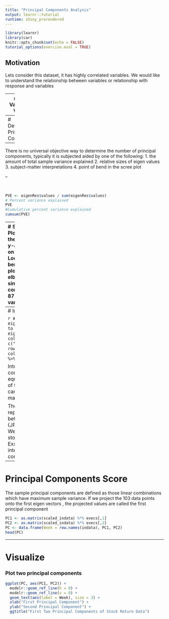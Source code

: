 ```yaml
---
title: "Principal Components Analysis"
output: learnr::tutorial
runtime: shiny_prerendered
---
```


```r
library(learnr)
library(car)
knitr::opts_chunk$set(echo = FALSE)
tutorial_options(exercise.eval = TRUE)
```


## Motivation

Lets consider this dataset, it has highly correlated variables. We would like to understand the relationship between variables or relationship with response and variables


---
# Eigen Values and Vectors

```r
indata <- read.csv("data/nyse_wrr_stocks.csv")
corMat = cor(indata)
```

```r
head(indata, 2)
```

```r
eigenRes = eigen(corMat)
```

#### *Eigenvalues*
```r
eigenRes$values
```

#### *EigenVectors*
```r
eigenRes$vectors
```
---
# Determining Principal Components

--

There is no universal objective way to determine the number of principal components, typically it is subjected aided by one of the following:
1. the amount of total sample variance explained
2. relative sizes of eigen values
3. subject-matter interpretations
4. point of bend in the scree plot

--

</br>

```r
PVE <- eigenRes$values / sum(eigenRes$values)
# Percent variance explained
PVE
#Cumulative percent variance explained
cumsum(PVE)
```
---
# Scree Plot
#### * Plot of magnitude of the eigen value on the y-axis versus its index on the x-axis. 
#### * Look for an elbow (or a bend) in the scree plot. 
#### * The elbow occurs at 3 and since the first three components explain 87% of the sample variance.

.pull-left[
```r
# PVE (aka scree) plot
corMat = cor(indata)
eigenRes = eigen(corMat)
PVE <- eigenRes$values / sum(eigenRes$values)
PVEplot <- qplot(c(1:5), PVE) + 
  geom_line() + 
  xlab("Principal Component") + 
  ylab("PVE") +
  ggtitle("Scree Plot") +
  ylim(0, 1)

PVEplot
```
]
.pull-right[
```r
# Cumulative PVE plot
cumPVE <- qplot(c(1:5), cumsum(PVE)) + 
  geom_line() + 
  xlab("Principal Component") + 
  ylab(NULL) + 
  ggtitle("Cumulative Scree Plot") +
  ylim(0,1)

cumPVE
#grid.arrange(PVEplot, cumPVE, ncol = 2)
```
]
---
# Interpreting Loadings
```r
#plot number of eigen values that need to be selected
evecs = eigenRes$vectors[,1:3]
colnames(evecs) = c("e1", "e2", "e3")
row.names(evecs) = colnames(indata)
evecs
```

```r
#plot number of eigen values that need to be selected
evecs = eigenRes$vectors[,1:3]
colnames(evecs) = c("e1", "e2", "e3")
row.names(evecs) = colnames(indata)
evecs %>% knitr::kable()
```

Interpretation: The first component is roughly equally weighted sum of the five stocks. This can be the general market component.

The second component represents a contrast between bank stocks {JPM, Citibank, WellFargo} and the oil stocks {Royal Dutch, Exxon}. This can be interpreted as industry component.
---
# Principal Components Score
The sample principal components are defined as those linear combinations which have maximum sample variance.
If we project the 103 data points onto the first eigen vectors , the projected values are called the first principal component
```r
PC1 <- as.matrix(scaled_indata) %*% evecs[,1]
PC2 <- as.matrix(scaled_indata) %*% evecs[,2]
PC <- data.frame(Week = row.names(indata), PC1, PC2)
head(PC)
```
---
# Visualize 

### Plot two principal components
```r
ggplot(PC, aes(PC1, PC2)) + 
  modelr::geom_ref_line(h = 0) +
  modelr::geom_ref_line(v = 0) +
  geom_text(aes(label = Week), size = 3) +
  xlab("First Principal Component") + 
  ylab("Second Principal Component") + 
  ggtitle("First Two Principal Components of Stock Return Data")
```
